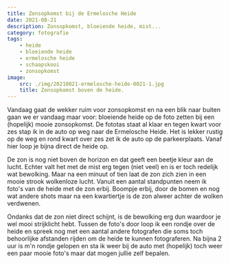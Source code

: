 ```yaml
---
title: Zonsopkomst bij de Ermelosche Heide
date: 2021-08-21
description: Zonsopkomst, bloeiende heide, mist...
category: fotografie
tags:
    - heide
    - bloeiende heide
    - ermelosche heide
    - schaapskooi
    - zonsopkomst
image:
    src: ./img/20210821-ermelosche-heide-0021-1.jpg
    title: Zonsopkomst boven de heide.
---
```


Vandaag gaat de wekker ruim voor zonsopkomst en na een blik naar buiten gaan we er vandaag maar voor: bloeiende heide op de foto zetten bij een (hopelijk) mooie zonsopkomst. De fototas staat al klaar en tegen kwart voor zes stap ik in de auto op weg naar de Ermelosche Heide. Het is lekker rustig op de weg en rond kwart over zes zet ik de auto op de parkeerplaats. Vanaf hier loop je bijna direct de heide op.

<BlogImage src="img/20210821-ermelosche-heide-0006-1.jpg" title="" />

De zon is nog niet boven de horizon en dat geeft een beetje kleur aan de lucht. Echter valt het met de mist erg tegen (niet veel) en is er toch redelijk wat bewolking. Maar na een minuut of tien laat de zon zich zien in een mooie strook wolkenloze lucht. Vanuit een aantal standpunten neem ik foto's van de heide met de zon erbij. Boompje erbij, door de bomen en nog wat andere shots maar na een kwartiertje is de zon alweer achter de wolken verdwenen.

<BlogImage src="img/20210821-ermelosche-heide-0120-1.jpg" title="" />

Ondanks dat de zon niet direct schijnt, is de bewolking erg dun waardoor je wel mooi strijklicht hebt. Tussen de foto's door loop ik een rondje over de heide en spreek nog met een aantal andere fotografen die soms toch behoorlijke afstanden rijden om de heide te kunnen fotograferen. Na bijna 2 uur is m'n rondje gelopen en sta ik weer bij de auto met (hopelijk) toch weer een paar mooie foto's maar dat mogen jullie zelf bepalen.

